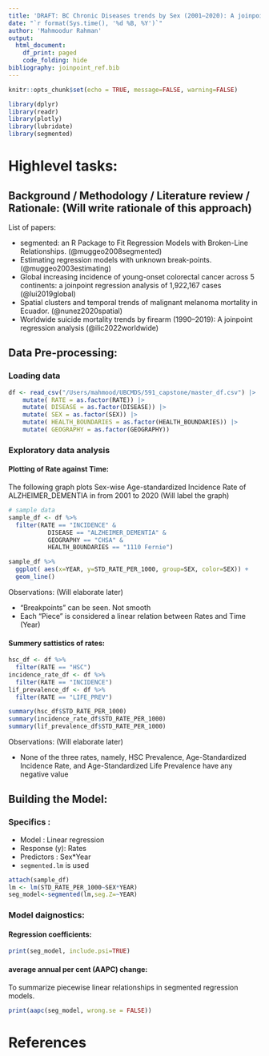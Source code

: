 ```yaml
---
title: 'DRAFT: BC Chronic Diseases trends by Sex (2001–2020): A joinpoint regression analysis'
date: "`r format(Sys.time(), '%d %B, %Y')`"
author: 'Mahmoodur Rahman'
output:
  html_document:
    df_print: paged
    code_folding: hide
bibliography: joinpoint_ref.bib
---
```


```r
knitr::opts_chunk$set(echo = TRUE, message=FALSE, warning=FALSE)
```



```r
library(dplyr)
library(readr)
library(plotly)
library(lubridate)
library(segmented)
```
# Highlevel tasks:

## Background / Methodology / Literature review / Rationale: (Will write rationale of this approach)

List of papers:

 - segmented: an R Package to Fit Regression Models with Broken-Line Relationships. (@muggeo2008segmented)
 - Estimating regression models with unknown break-points. (@muggeo2003estimating)
 - Global increasing incidence of young-onset colorectal cancer across 5 continents: a joinpoint regression analysis of 1,922,167 cases (@lui2019global)
 - Spatial clusters and temporal trends of malignant melanoma mortality in Ecuador. (@nunez2020spatial)
 - Worldwide suicide mortality trends by firearm (1990–2019): A joinpoint regression analysis (@ilic2022worldwide)
 
## Data Pre-processing:

### Loading data

```r
df <- read_csv("/Users/mahmood/UBCMDS/591_capstone/master_df.csv") |> 
    mutate( RATE = as.factor(RATE)) |> 
    mutate( DISEASE = as.factor(DISEASE)) |> 
    mutate( SEX = as.factor(SEX)) |> 
    mutate( HEALTH_BOUNDARIES = as.factor(HEALTH_BOUNDARIES)) |> 
    mutate( GEOGRAPHY = as.factor(GEOGRAPHY))

```

### Exploratory data analysis

#### Plotting of Rate against Time: 

The following graph plots Sex-wise Age-standardized Incidence Rate of ALZHEIMER_DEMENTIA in from 2001 to 2020  (Will label the graph)

```r
# sample data
sample_df <- df %>%
  filter(RATE == "INCIDENCE" &
           DISEASE == "ALZHEIMER_DEMENTIA" & 
           GEOGRAPHY == "CHSA" &
           HEALTH_BOUNDARIES == "1110 Fernie")

sample_df %>%
  ggplot( aes(x=YEAR, y=STD_RATE_PER_1000, group=SEX, color=SEX)) +
  geom_line()

```

Observations: (Will elaborate later)

 - "Breakpoints" can be seen. Not smooth
 - Each "Piece" is considered a linear relation between Rates and Time (Year)
 
#### Summery sattistics of rates:

```r

hsc_df <- df %>%
  filter(RATE == "HSC")
incidence_rate_df <- df %>%
  filter(RATE == "INCIDENCE")
lif_prevalence_df <- df %>%
  filter(RATE == "LIFE_PREV")

summary(hsc_df$STD_RATE_PER_1000)
summary(incidence_rate_df$STD_RATE_PER_1000)
summary(lif_prevalence_df$STD_RATE_PER_1000)

```
Observations: (Will elaborate later)

 - None of the three rates, namely, HSC Prevalence, Age-Standardized Incidence Rate, and  Age-Standardized Life Prevalence have any negative value

## Building the Model:

### Specifics :

 - Model : Linear regression 
 - Response (y): Rates 
 - Predictors : Sex*Year
 - `segmented.lm` is used
 
```r
attach(sample_df)
lm <- lm(STD_RATE_PER_1000~SEX*YEAR)
seg_model<-segmented(lm,seg.Z=~YEAR)
```


### Model daignostics:

#### Regression coefficients:

```r
print(seg_model, include.psi=TRUE)
```
#### average annual per cent (AAPC) change:

To summarize piecewise linear relationships in segmented
regression models.
```r
print(aapc(seg_model, wrong.se = FALSE))
```






 
# References
 
 
 
 
 
 
 
 